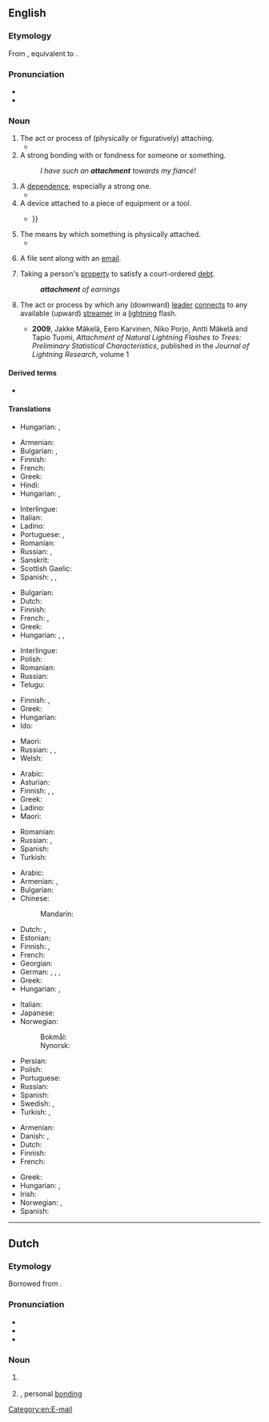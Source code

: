 ==English==
{{slim-wikipedia|dab=attachment}}

===Etymology===
From {{bor|en|fr|attachement}}, equivalent to {{af|en|attach|-ment}}.

===Pronunciation===
* {{IPA|en|/əˈtætʃmənt/}}
* {{audio|en|en-us-attachment.ogg|Audio (US)}}

===Noun===
{{en-noun|~}}

# The act or process of (physically or figuratively) attaching.
#* {{quote-book|en|year=2005|author=Rebecca N. Baergen|title=Manual of Benirschke and Kaufmann's Pathology of the Human Placenta|page=71|passage=The “implantation window” is a short, specific phase during which '''attachment''' of the blastocyst occurs.}}
# A strong bonding with or fondness for someone or something.
#: ''I have such an '''attachment''' towards my fiancé!''
# A [[dependence]], especially a strong one.
#* {{quote-book|en|year=2003|author=Griffith Edwards|title=Alcohol: The World's Favorite Drug|page=63|passage=Through every other kind of drug experience, however, ran his '''attachment''' to alcohol.}}
# A device attached to a piece of equipment or a tool.
#* {{quote-book|en|year=1978|author=Walter H. Wager|title=Time of reckoning|page=194|passage=Zimchenko's phone had a tape '''attachment''', {{...}}}}
# The means by which something is physically attached.
#* {{quote-book|en|year=2012|author=Sinikka Elliott|title=Not My Kid: What Parents Believe about the Sex Lives of Their Teenagers|page=46|passage=[The umbilical cord is] the '''attachment''' connecting the fetus with the placenta.}}
# {{lb|en|computing}} A file sent along with an [[email]].
# {{lb|en|legal}} Taking a person's [[property]] to satisfy a court-ordered [[debt]].
#: '''''attachment''' of earnings''
# {{lb|en|meteorology}} The act or process by which any (downward) [[leader]] [[connect]]s to any available (upward) [[streamer]] in a [[lightning]] flash.
#* '''2009''', Jakke Mäkelä, Eero Karvinen, Niko Porjo, Antti Mäkelä and Tapio Tuomi, ''Attachment of Natural Lightning Flashes to Trees: Preliminary Statistical Characteristics'', published in the ''Journal of Lightning Research'', volume 1

====Derived terms====
* {{l|en|attachment disorder}}

====Translations====
{{trans-top|the act or process of (physically or figuratively) attaching}}
* Hungarian: {{t|hu|hozzákapcsolás}}, {{t|hu|hozzáerősítés}}
{{trans-mid}}
{{trans-bottom}}

{{trans-top|strong bonding towards or with}}
* Armenian: {{t+|hy|կապվածություն}}
* Bulgarian: {{t+|bg|вярност}}, {{t+|bg|привързаност}}
* Finnish: {{t+|fi|kiintymys}}
* French: {{t+|fr|attachement|m}}
* Greek: {{t+|el|αφοσίωση|f}}
* Hindi: {{t+|hi|लगाव|m}}
* Hungarian: {{t+|hu|ragaszkodás}}, {{t+|hu|kötődés}}
{{trans-mid}}
* Interlingue: {{t|ie|atachament}}
* Italian: {{t+|it|legame|m}}
* Ladino: {{t|lad|atamiento|m}}
* Portuguese: {{t+|pt|apego|m}}, {{t+|pt|afeição|f}}
* Romanian: {{t+|ro|atașament|n}}
* Russian: {{t+|ru|привя́занность|f}}, {{t+|ru|ве́рность|f}}
* Sanskrit: {{t+|sa|निष्ठा|f}}
* Scottish Gaelic: {{t|gd|tlachd|f}}
* Spanish: {{t+|es|apego|m}}, {{t+|es|cariño}}, {{t+|es|afición|f}}
{{trans-bottom}}

{{trans-top|dependence, especially a strong one}}
* Bulgarian: {{t+check|bg|преданост}}
* Dutch: {{t|nl|gehechtheid|f}}
* Finnish: {{t+|fi|riippuvuus}}
* French: {{t+|fr|attachement|m}}, {{t+|fr|dépendance|f}}
* Greek: {{t+|el|εξάρτηση|f}}
* Hungarian: {{t+|hu|ragaszkodás}}, {{t+|hu|függés}}, {{t+|hu|függőség}}
{{trans-mid}}
* Interlingue: {{t|ie|atachament}}
* Polish: {{t+|pl|przywiązanie|n}}
* Romanian: {{t+|ro|atașament|n}}
* Russian: {{t+|ru|пре́данность|f}}
* Telugu: {{t+|te|మమకారము|sc=Telu}}
{{trans-bottom}}

{{trans-top|device attached to a piece of equipment or a tool}}
* Finnish: {{t+|fi|lisälaite}}, {{t+|fi|lisävaruste}}
* Greek: {{t+|el|εξάρτημα|n}}
* Hungarian: {{t+|hu|tartozék}}
* Ido: {{t+|io|atachuro}}
{{trans-mid}}
* Maori: {{t|mi|whakapiringa}}
* Russian: {{t+|ru|приста́вка|f}}, {{t+|ru|крепле́ние|n}}, {{t+|ru|приспособле́ние|n}}
* Welsh: {{t+|cy|ychwanegiad|m}}
{{trans-bottom}}

{{trans-top|process or means by which something is physically attached}}
* Arabic: {{t|ar|مُلْحَق|m}}
* Asturian: {{t|ast|atadura}}
* Finnish: {{t+|fi|kiinnitys}}, {{t|fi|kiinnike}}, {{t+|fi|kiinnekohta}}
* Greek: {{t+|el|προσάρτηση|f}}
* Ladino: {{t|lad|atadura|f}}
* Maori: {{t|mi|whakapiringa}}
{{trans-mid}}
* Romanian: {{t+|ro|atașare|f}}
* Russian: {{t+|ru|присоедине́ние|n}}, {{t+|ru|прикрепле́ние|n}}
* Spanish: {{t|es|atadura|f}}
* Turkish: {{t+|tr|bağlanma}}
{{trans-bottom}}

{{trans-top|file sent along with an email}}
* Arabic: {{t|ar|مُرْفَق|m}}
* Armenian: {{t+|hy|կցորդ}}, {{t+|hy|առդիր}}
* Bulgarian: {{t+|bg|приложе́ние|n}}
* Chinese:
*: Mandarin: {{t+|cmn|附件|tr=fùjiàn}}
* Dutch: {{t+|nl|bijlage|f}}, {{t+|nl|attachment|n}}
* Estonian: {{t|et|kaasatud fail}}
* Finnish: {{t+|fi|liitetiedosto}}, {{t+|fi|liite}}
* French: {{t+|fr|pièce jointe}}
* Georgian: {{t|ka|დანართი}}
* German: {{t+|de|Attachment|n}}, {{t+|de|Anhang|m}}, {{t|de|Dateianhang|m}}, {{t+|de|Anlage|f}}
* Greek: {{t+|el|επισύναψη|f}}
* Hungarian: {{t+|hu|melléklet}}, {{t+|hu|csatolmány}}
{{trans-mid}}
* Italian: {{t+|it|allegato|m}}
* Japanese: {{t|ja|添付ファイル|tr=tenpu-fairu}}
* Norwegian:
*: Bokmål: {{t+|nb|vedlegg|n}}
*: Nynorsk: {{t|nn|vedlegg|n}}
* Persian: {{t+|fa|ضمیمه|tr=zamime}}
* Polish: {{t+|pl|załącznik|m}}
* Portuguese: {{t+|pt|anexo|m}}
* Russian: {{t+|ru|вложе́ние|n}}
* Spanish: {{t|es|[[archivo]] [[adjunto]]|m}}
* Swedish: {{t+|sv|bilaga|c}}, {{t|sv|[[bifoga|bifogad]] [[fil]]}}
* Turkish: {{t+|tr|ek}}, {{t+|tr|eklenti}}
{{trans-bottom}}

{{trans-top|legal: taking a person's property to satisfy a debt}}
* Armenian: {{t+|hy|արգելանք}}
* Danish: {{t|da|udlæg|n}}, {{t|da|ta udlæg i}}
* Dutch: {{t+|nl|beslaglegging|f}}
* Finnish: {{t+|fi|ulosotto}}
* French: {{t+|fr|saisie|f}}
{{trans-mid}}
* Greek: {{t+|el|κατάσχεση|f}}
* Hungarian: {{t|hu|letiltás}}, {{t|hu|lefoglalás}}
* Irish: {{t|ga|astú|m}}
* Norwegian: {{t|no|utlegg|n}}, {{t|no|ta utlegg i}}
* Spanish: {{t+|es|ejecución|f}}
{{trans-bottom}}

[[Category:en:E-mail]]

----

==Dutch==

===Etymology===
Borrowed from {{bor|nl|en|attachment}}.

===Pronunciation===
* {{IPA|nl|/ɛˈtɛtʃmənt/|/ɑˈtɛtʃmənt/}}
* {{audio|nl|Nl-attachment.ogg|Audio}}
* {{hyphenation|nl|at|tach|ment}}

===Noun===
{{nl-noun|m|g2=n|-s|-}}

# {{l|en|attachment}} {{gloss|to an email}}
#: {{syn|nl|bijlage}}
# {{lb|nl|psychology}} {{l|en|attachment}}, personal [[bonding]]